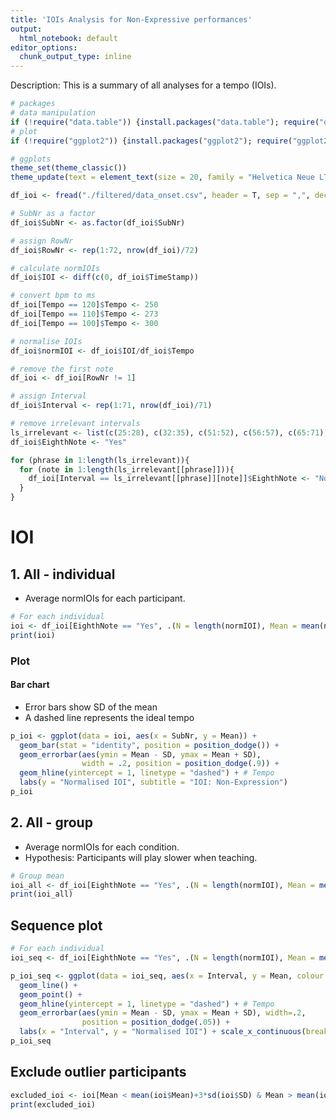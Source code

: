 ```yaml
---
title: 'IOIs Analysis for Non-Expressive performances'
output:
  html_notebook: default
editor_options: 
  chunk_output_type: inline
---
```


Description: This is a summary of all analyses for a tempo (IOIs).

```r
# packages
# data manipulation
if (!require("data.table")) {install.packages("data.table"); require("data.table")}
# plot
if (!require("ggplot2")) {install.packages("ggplot2"); require("ggplot2")}

# ggplots
theme_set(theme_classic())
theme_update(text = element_text(size = 20, family = "Helvetica Neue LT Std 57 Condensed"), legend.position = "bottom")
```

```r
df_ioi <- fread("./filtered/data_onset.csv", header = T, sep = ",", dec = ".") # read a filtered csv

# SubNr as a factor
df_ioi$SubNr <- as.factor(df_ioi$SubNr)

# assign RowNr
df_ioi$RowNr <- rep(1:72, nrow(df_ioi)/72)
```

```r
# calculate normIOIs
df_ioi$IOI <- diff(c(0, df_ioi$TimeStamp))

# convert bpm to ms
df_ioi[Tempo == 120]$Tempo <- 250
df_ioi[Tempo == 110]$Tempo <- 273
df_ioi[Tempo == 100]$Tempo <- 300

# normalise IOIs
df_ioi$normIOI <- df_ioi$IOI/df_ioi$Tempo

# remove the first note
df_ioi <- df_ioi[RowNr != 1]

# assign Interval
df_ioi$Interval <- rep(1:71, nrow(df_ioi)/71)

# remove irrelevant intervals
ls_irrelevant <- list(c(25:28), c(32:35), c(51:52), c(56:57), c(65:71))
df_ioi$EighthNote <- "Yes"

for (phrase in 1:length(ls_irrelevant)){
  for (note in 1:length(ls_irrelevant[[phrase]])){
    df_ioi[Interval == ls_irrelevant[[phrase]][note]]$EighthNote <- "No"
  }
}
```

# IOI
## 1. All - individual
- Average normIOIs for each participant.

```r
# For each individual
ioi <- df_ioi[EighthNote == "Yes", .(N = length(normIOI), Mean = mean(normIOI), SD = sd(normIOI)), by = .(SubNr)]
print(ioi)
```

### Plot
#### Bar chart
- Error bars show SD of the mean
- A dashed line represents the ideal tempo

```r
p_ioi <- ggplot(data = ioi, aes(x = SubNr, y = Mean)) +
  geom_bar(stat = "identity", position = position_dodge()) +
  geom_errorbar(aes(ymin = Mean - SD, ymax = Mean + SD),
                width = .2, position = position_dodge(.9)) +
  geom_hline(yintercept = 1, linetype = "dashed") + # Tempo
  labs(y = "Normalised IOI", subtitle = "IOI: Non-Expression")
p_ioi
```

## 2. All - group
- Average normIOIs for each condition.
- Hypothesis: Participants will play slower when teaching.

```r
# Group mean
ioi_all <- df_ioi[EighthNote == "Yes", .(N = length(normIOI), Mean = mean(normIOI), SD = sd(normIOI))]
print(ioi_all)
```

## Sequence plot
```r
# For each individual
ioi_seq <- df_ioi[EighthNote == "Yes", .(N = length(normIOI), Mean = mean(normIOI), SD = sd(normIOI)), .(SubNr, Interval)]

p_ioi_seq <- ggplot(data = ioi_seq, aes(x = Interval, y = Mean, colour = SubNr)) +
  geom_line() +
  geom_point() +
  geom_hline(yintercept = 1, linetype = "dashed") + # Tempo
  geom_errorbar(aes(ymin = Mean - SD, ymax = Mean + SD), width=.2,
                position = position_dodge(.05)) + 
  labs(x = "Interval", y = "Normalised IOI") + scale_x_continuous(breaks=seq(1,66,1))
p_ioi_seq
```

## Exclude outlier participants
```r
excluded_ioi <- ioi[Mean < mean(ioi$Mean)+3*sd(ioi$SD) & Mean > mean(ioi$Mean)-3*sd(ioi$SD)]
print(excluded_ioi)
```
